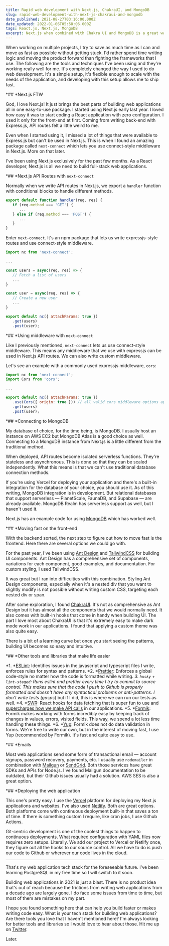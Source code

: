 ```yaml
---
title: Rapid web development with Next.js, ChakraUI, and MongoDB
slug: rapid-web-development-with-next-js-chakraui-and-mongodb
date_published: 2021-08-27T03:16:00.000Z
date_updated: 2022-01-06T05:58:06.000Z
tags: React.js, Next.js, MongoDB
excerpt: Next.js when combined with Chakra UI and MongoDB is a great way to build powerful web applications while moving fast and has a good developer experience.
---
```


When working on multiple projects, I try to save as much time as I can and move as fast as possible without getting stuck. I'd rather spend time writing logic and moving the product forward than fighting the frameworks that I use. The following are the tools and techniques I've been using and they're working really well for me. It's completely changed the way I used to do web development. It's a simple setup, it's flexible enough to scale with the needs of the application, and developing with this setup allows me to ship fast.

*## *Next.js FTW

God, I love Next.js! It just brings the best parts of building web applications all in one easy-to-use package. I started using Next.js early last year. I loved how easy it was to start coding a React application with zero configuration. I used it only for the front-end at first. Coming from writing back-end with Express.js, API routes felt a little weird to me.

Even when I started using it, I missed a lot of things that were available to Express.js but can't be used in Next.js. This is when I found an amazing package called `next-connect` which lets you use connect-style middleware in Next.js. More on that later.

I've been using Next.js exclusively for the past few months. As a React developer, Next.js is all we need to build full-stack web applications.

*## *Next.js API Routes with `next-connect`

Normally when we write API routes in Next.js, we export a `handler` function with conditional blocks to handle different methods.

```js
export default function handler(req, res) {
   if (req.method === 'GET') {
      ...
   } else if (req.method === 'POST') {
      ...
   }
}
```

Enter `next-connect`. It's an npm package that lets us write expressjs-style routes and use connect-style middleware.

```js
import nc from 'next-connect';

...

const users = async(req, res) => {
   // Fetch a list of users
   ...
}

const user = async(req, res) => {
   // Create a new user
   ...
}

export default nc({ attachParams: true })
   .get(users)
   .post(user);
```

*## *Using middleware with `next-connect`

Like I previously mentioned, `next-connect` lets us use connect-style middleware. This means any middleware that we use with expressjs can be used in Next.js API routes. We can also write custom middleware.

Let's see an example with a commonly used expressjs middleware, `cors`:

```js
import nc from 'next-connect';
import Cors from 'cors';

...

export default nc({ attachParams: true })
   .use(Cors({ origin: true })) // all valid cors middleware options apply here
   .get(users)
   .post(user);
```

*## *Connecting to MongoDB

My database of choice, for the time being, is MongoDB. I usually host an instance on AWS EC2 but MongoDB Atlas is a good choice as well. Connecting to a MongoDB instance from Next.js is a little different from the traditional method.

When deployed, API routes become isolated serverless functions. They're stateless and asynchronous. This is done so that they can be scaled independently. What this means is that we can't use traditional database connection methods.

If you're using Vercel for deploying your application and there's a built-in integration for the database of your choice, you should use it. As of this writing, MongoDB integration is in development. But relational databases that support serverless — PlanetScale, FaunaDB, and Supabase — are already available. MongoDB Realm has serverless support as well, but I haven't used it.

Next.js has an example code for using [MongoDB](*https://github.com/vercel/next.js/tree/canary/examples/with-mongodb*) which has worked well.

*## *Moving fast on the front-end

With the backend sorted, the next step to figure out how to move fast is the frontend. Here there are several options we could go with.

For the past year, I've been using [Ant Design](*https://ant.design*) and [TailwindCSS](*https://tailwindcss.com*) for building UI components. Ant Design has a comprehensive set of components, variations for each component, good examples, and documentation. For custom styling, I used TailwindCSS.

It was great but I ran into difficulties with this combination. Styling Ant Design components, especially when it's a nested div that you want to slightly modify is not possible without writing custom CSS, targeting each nested div or span.

After some exploration, I found [ChakraUI](*https://chakra-ui.com*). It's not as comprehensive as Ant Design but it has almost all the components that we would normally need. It also comes with built-in hooks that come in handy when building UI. The part I love most about ChakraUI is that it's extremely easy to make dark mode work in our applications. I found that applying a custom theme was also quite easy.

There is a bit of a learning curve but once you start seeing the patterns, building UI becomes so easy and intuitive.

*## *Other tools and libraries that make life easier

*1. *[ESLint](*https://eslint.org/*): Identifies issues in the javascript and typescript files I write, enforces rules for syntax and patterns.
*2. *[Prettier](*https://prettier.io/*): Enforces a global code-style no matter how the code is formatted while writing.
*3. *`husky` + `lint-staged`: Runs eslint and prettier every time I try to commit to source control. This makes sure that the code I push to Github is properly formatted and doesn't have any syntactical problems or anti-patterns. I don't write tests (*_*gasps*_*) but if I did, this is where we can run our tests as well.
*4. *[SWR](*https://swr.vercel.app/*): React hooks for data fetching that is super fun to use and [supercharges how we make API calls](*https://ilango.hashnode.dev/supercharging-data-fetching-in-react-with-swr*) in our applications.
*5. *[Formik](*https://formik.org*): Formik makes working with forms incredibly easy by keeping track of changes in values, errors, visited fields. This way, we spend a lot less time handling these things.
*6. *[Yup](*https://github.com/jquense/yup*): Formik does not do data validation in forms. We're free to write our own, but in the interest of moving fast, I use Yup (recommended by Formik). It's fast and quite easy to use.

*## *Emails

Most web applications send some form of transactional email — account signups, password recovery, payments, etc. I usually use `nodemailer` in combination with [Mailgun](*https://www.mailgun.com*) or [SendGrid](*https://sendgrid.com*). Both those services have great SDKs and APIs for Node.js. I've found Mailgun documentation to be outdated, but their Github issues usually had a solution. AWS SES is also a great option.

*## *Deploying the web application

This one's pretty easy. I use the [Vercel](*https://vercel.com*) platform for deploying my Next.js applications and websites. I've also used [Netlify](*https://www.netlify.com*). Both are great options. Both platforms come with continuous deployment built-in that saves a ton of time. If there is something custom I require, like cron jobs, I use Github Actions.

Git-centric development is one of the coolest things to happen to continuous deployments. What required configuration with YAML files now requires zero setups. Literally. We add our project to Vercel or Netlify once, they figure out all the hooks to our source control. All we have to do is push our code to Github or wherever our code lives in the cloud.

---

That's my web application tech stack for the foreseeable future. I've been learning PostgreSQL in my free time so I will switch to it soon.

Building web applications in 2021 is just a blast. There is no product idea that's out of reach because the frictions from writing web applications from a decade ago are largely gone. I do face some issues from time to time, but most of them are mistakes on my part.

I hope you found something here that can help you build faster or makes writing code easy. What is your tech stack for building web applications? Are there tools you love that I haven't mentioned here? I'm always looking for better tools and libraries so I would love to hear about those. Hit me up on [Twitter](*https://twitter.com/_ilango*).

Later.

